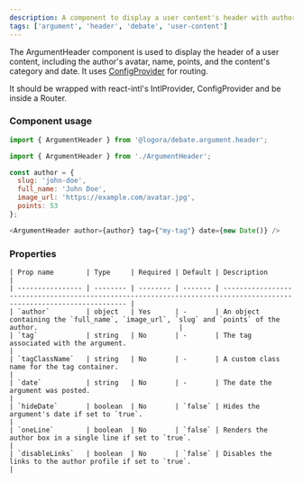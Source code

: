 ```yaml
---
description: A component to display a user content's header with author, category and date.
tags: ['argument', 'header', 'debate', 'user-content']
---
```



The ArgumentHeader component is used to display the header of a user content, including the author's avatar, name, points, and the content's category and date.
It uses [ConfigProvider](https://bit.cloud/logora/debate/context/config_provider) for routing.

It should be wrapped with react-intl's IntlProvider, ConfigProvider and be inside a Router.

### Component usage

```js
import { ArgumentHeader } from '@logora/debate.argument.header';
```

```js
import { ArgumentHeader } from './ArgumentHeader';

const author = {
  slug: 'john-doe',
  full_name: 'John Doe',
  image_url: 'https://example.com/avatar.jpg',
  points: 53
};

<ArgumentHeader author={author} tag={"my-tag"} date={new Date()} />
```

### Properties

```
| Prop name        | Type     | Required | Default | Description                                                                                                          |
| ---------------- | -------- | -------- | ------- | -------------------------------------------------------------------------------------------------------------------- |
| `author`         | object   | Yes      | -       | An object containing the `full_name`, `image_url`, `slug` and `points` of the author.                                   |
| `tag`            | string   | No       | -       | The tag associated with the argument.                                                                                |
| `tagClassName`   | string   | No       | -       | A custom class name for the tag container.                                                                           |
| `date`           | string   | No       | -       | The date the argument was posted.                                                                                    |
| `hideDate`       | boolean  | No       | `false` | Hides the argument's date if set to `true`.                                                                          |
| `oneLine`        | boolean  | No       | `false` | Renders the author box in a single line if set to `true`.                                                            |
| `disableLinks`   | boolean  | No       | `false` | Disables the links to the author profile if set to `true`.                                                           |

